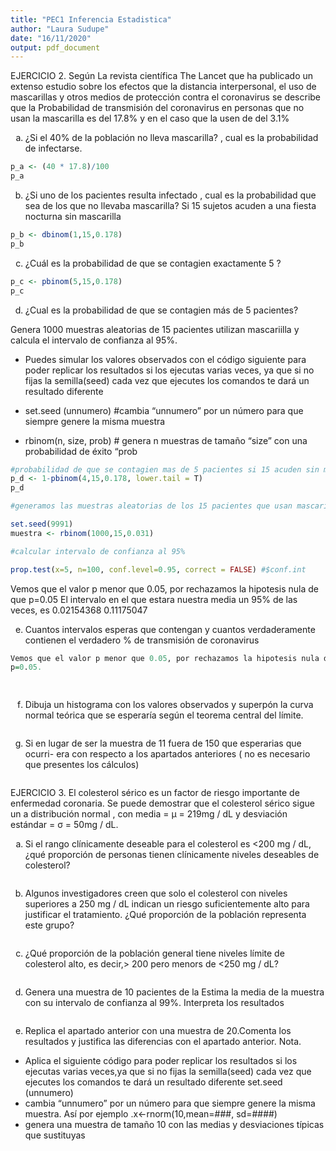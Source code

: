 ```yaml
---
title: "PEC1 Inferencia Estadistica"
author: "Laura Sudupe"
date: "16/11/2020"
output: pdf_document
---
```


EJERCICIO 2.
Según La revista científica The Lancet que ha publicado un extenso estudio sobre 
los efectos que la distancia interpersonal, el uso de mascarillas y otros medios
de protección contra el coronavirus se describe que la Probabilidad de 
transmisión del coronavirus en personas que no usan la mascarilla es del 17.8% y
en el caso  que la usen de del 3.1%

a) ¿Si el 40% de la población no lleva mascarilla? , cual es la probabilidad de
infectarse.
```r
p_a <- (40 * 17.8)/100
p_a
```
b) ¿Si uno de los pacientes resulta infectado , cual es la probabilidad que sea 
de los que no llevaba mascarilla?
Si 15 sujetos acuden a una fiesta nocturna sin mascarilla
```r
p_b <- dbinom(1,15,0.178)
p_b
```


c) ¿Cuál es la probabilidad de que se contagien exactamente 5 ?
```r
p_c <- pbinom(5,15,0.178)
p_c
```
d) ¿Cual es la probabilidad de que se contagien más de 5 pacientes?

Genera 1000 muestras aleatorias de 15 pacientes utilizan mascariilla y calcula 
el intervalo de confianza al 95%.

- Puedes simular los valores observados con el código siguiente para poder 
replicar los resultados si los ejecutas varias veces, ya que si no fijas la 
semilla(seed) cada vez que ejecutes los comandos te dará un resultado
diferente

- set.seed (unnumero) #cambia “unnumero” por un número para que siempre genere 
la misma muestra

- rbinom(n, size, prob) # genera n muestras de tamaño “size” con una 
probabilidad de éxito "prob

```r
#probabilidad de que se contagien mas de 5 pacientes si 15 acuden sin mascarilla
p_d <- 1-pbinom(4,15,0.178, lower.tail = T)
p_d

#generamos las muestras aleatorias de los 15 pacientes que usan mascarilla

set.seed(9991)
muestra <- rbinom(1000,15,0.031)

#calcular intervalo de confianza al 95%

prop.test(x=5, n=100, conf.level=0.95, correct = FALSE) #$conf.int
```

Vemos que el valor p menor que 0.05, por rechazamos la hipotesis nula de que p=0.05
El intervalo en el que estara nuestra media un 95% de las veces, 
es 0.02154368 0.11175047




e) Cuantos intervalos esperas que contengan y cuantos verdaderamente contienen
el verdadero % de transmisión de coronavirus
```r
Vemos que el valor p menor que 0.05, por rechazamos la hipotesis nula de que 
p=0.05.

 
```


f) Dibuja un histograma con los valores observados y superpón la curva normal
teórica que se esperaría según el teorema central del límite.
```r

```

g) Si en lugar de ser la muestra de 11 fuera de 150 que esperarias que ocurri-
era con respecto a los apartados anteriores ( no es necesario que presentes los
cálculos)
```r

```




EJERCICIO 3.
El colesterol sérico es un factor de riesgo importante de enfermedad coronaria. 
Se puede demostrar que el colesterol sérico sigue un a distribución normal , con
media = μ = 219mg / dL y desviación estándar = σ = 50mg / dL.


a) Si el rango clínicamente deseable para el colesterol es <200 mg / dL, ¿qué
proporción de personas tienen clínicamente niveles deseables de colesterol?
```r

```


b) Algunos investigadores creen que solo el colesterol con niveles superiores a
250 mg / dL indican un riesgo suficientemente alto para justificar el 
tratamiento. ¿Qué proporción de la población representa este grupo?
```r

```


c) ¿Qué proporción de la población general tiene niveles límite de colesterol 
alto, es decir,> 200 pero menors de <250 mg / dL?
```r

```


d) Genera una muestra de 10 pacientes de la Estima la media de la muestra con
su intervalo de confianza al 99%. Interpreta los resultados
```r

```


e) Replica el apartado anterior con una muestra de 20.Comenta los resultados y
justifica las diferencias con el apartado anterior.
Nota.
- Aplica el siguiente código para poder replicar los resultados si los ejecutas 
varias veces,ya que si no fijas la semilla(seed) cada vez que ejecutes los 
comandos te dará un resultado diferente set.seed (unnumero)
- cambia “unnumero” por un número para que siempre genere la misma muestra. Así 
por ejemplo .x<-rnorm(10,mean=###, sd=####)
- genera una muestra de tamaño 10 con las medias y desviaciones típicas que 
sustituyas
```r

```

